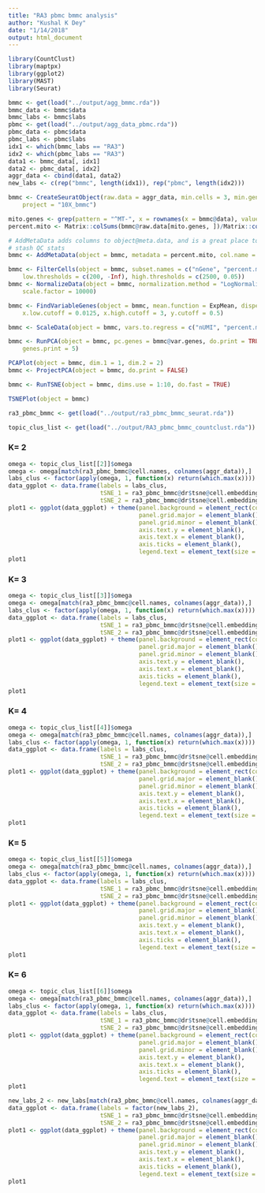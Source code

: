 ```yaml
---
title: "RA3 pbmc bmmc analysis"
author: "Kushal K Dey"
date: "1/14/2018"
output: html_document
---
```


```r
library(CountClust)
library(maptpx)
library(ggplot2)
library(MAST)
library(Seurat)
```

```r
bmmc <- get(load("../output/agg_bmmc.rda"))
bmmc_data <- bmmc$data
bmmc_labs <- bmmc$labs
pbmc <- get(load("../output/agg_data_pbmc.rda"))
pbmc_data <- pbmc$data
pbmc_labs <- pbmc$labs
idx1 <- which(bmmc_labs == "RA3")
idx2 <- which(pbmc_labs == "RA3")
data1 <- bmmc_data[, idx1]
data2 <- pbmc_data[, idx2]
aggr_data <- cbind(data1, data2)
new_labs <- c(rep("bmmc", length(idx1)), rep("pbmc", length(idx2)))
```

```r
bmmc <- CreateSeuratObject(raw.data = aggr_data, min.cells = 3, min.genes = 200, 
    project = "10X_bmmc")
```

```r
mito.genes <- grep(pattern = "^MT-", x = rownames(x = bmmc@data), value = TRUE)
percent.mito <- Matrix::colSums(bmmc@raw.data[mito.genes, ])/Matrix::colSums(bmmc@raw.data)

# AddMetaData adds columns to object@meta.data, and is a great place to
# stash QC stats
bmmc <- AddMetaData(object = bmmc, metadata = percent.mito, col.name = "percent.mito")

bmmc <- FilterCells(object = bmmc, subset.names = c("nGene", "percent.mito"), 
    low.thresholds = c(200, -Inf), high.thresholds = c(2500, 0.05))
bmmc <- NormalizeData(object = bmmc, normalization.method = "LogNormalize", 
    scale.factor = 10000)

bmmc <- FindVariableGenes(object = bmmc, mean.function = ExpMean, dispersion.function = LogVMR, 
    x.low.cutoff = 0.0125, x.high.cutoff = 3, y.cutoff = 0.5)

bmmc <- ScaleData(object = bmmc, vars.to.regress = c("nUMI", "percent.mito"))

bmmc <- RunPCA(object = bmmc, pc.genes = bmmc@var.genes, do.print = TRUE, pcs.print = 1:5, 
    genes.print = 5)

PCAPlot(object = bmmc, dim.1 = 1, dim.2 = 2)
bmmc <- ProjectPCA(object = bmmc, do.print = FALSE)

bmmc <- RunTSNE(object = bmmc, dims.use = 1:10, do.fast = TRUE)

TSNEPlot(object = bmmc)


```


```r
ra3_pbmc_bmmc <- get(load("../output/ra3_pbmc_bmmc_seurat.rda"))
```

```r
topic_clus_list <- get(load("../output/RA3_pbmc_bmmc_countclust.rda"))
```


### K= 2


```r
omega <- topic_clus_list[[2]]$omega
omega <- omega[match(ra3_pbmc_bmmc@cell.names, colnames(aggr_data)),]
labs_clus <- factor(apply(omega, 1, function(x) return(which.max(x))))
data_ggplot <- data.frame(labels = labs_clus,
                          tSNE_1 = ra3_pbmc_bmmc@dr$tsne@cell.embeddings[, 1],
                          tSNE_2 = ra3_pbmc_bmmc@dr$tsne@cell.embeddings[, 2])
plot1 <- ggplot(data_ggplot) + theme(panel.background = element_rect(colour = "black", size = 1), 
                                     panel.grid.major = element_blank(), 
                                     panel.grid.minor = element_blank(), 
                                     axis.text.y = element_blank(),
                                     axis.text.x = element_blank(),
                                     axis.ticks = element_blank(),
                                     legend.text = element_text(size = 15)) + geom_point(aes(x = tSNE_1, y = tSNE_2, color = labels), size = 0.5) + labs(x = 'tSNE 1', y = 'tSNE 2', title = '') + scale_color_discrete('')
plot1
```

### K= 3

```r
omega <- topic_clus_list[[3]]$omega
omega <- omega[match(ra3_pbmc_bmmc@cell.names, colnames(aggr_data)),]
labs_clus <- factor(apply(omega, 1, function(x) return(which.max(x))))
data_ggplot <- data.frame(labels = labs_clus,
                          tSNE_1 = ra3_pbmc_bmmc@dr$tsne@cell.embeddings[, 1],
                          tSNE_2 = ra3_pbmc_bmmc@dr$tsne@cell.embeddings[, 2])
plot1 <- ggplot(data_ggplot) + theme(panel.background = element_rect(colour = "black", size = 1), 
                                     panel.grid.major = element_blank(), 
                                     panel.grid.minor = element_blank(), 
                                     axis.text.y = element_blank(),
                                     axis.text.x = element_blank(),
                                     axis.ticks = element_blank(),
                                     legend.text = element_text(size = 15)) + geom_point(aes(x = tSNE_1, y = tSNE_2, color = labels), size = 0.5) + labs(x = 'tSNE 1', y = 'tSNE 2', title = '') + scale_color_discrete('')
plot1
```

### K= 4

```r
omega <- topic_clus_list[[4]]$omega
omega <- omega[match(ra3_pbmc_bmmc@cell.names, colnames(aggr_data)),]
labs_clus <- factor(apply(omega, 1, function(x) return(which.max(x))))
data_ggplot <- data.frame(labels = labs_clus,
                          tSNE_1 = ra3_pbmc_bmmc@dr$tsne@cell.embeddings[, 1],
                          tSNE_2 = ra3_pbmc_bmmc@dr$tsne@cell.embeddings[, 2])
plot1 <- ggplot(data_ggplot) + theme(panel.background = element_rect(colour = "black", size = 1), 
                                     panel.grid.major = element_blank(), 
                                     panel.grid.minor = element_blank(), 
                                     axis.text.y = element_blank(),
                                     axis.text.x = element_blank(),
                                     axis.ticks = element_blank(),
                                     legend.text = element_text(size = 15)) + geom_point(aes(x = tSNE_1, y = tSNE_2, color = labels), size = 0.5) + labs(x = 'tSNE 1', y = 'tSNE 2', title = '') + scale_color_discrete('')
plot1
```

### K= 5

```r
omega <- topic_clus_list[[5]]$omega
omega <- omega[match(ra3_pbmc_bmmc@cell.names, colnames(aggr_data)),]
labs_clus <- factor(apply(omega, 1, function(x) return(which.max(x))))
data_ggplot <- data.frame(labels = labs_clus,
                          tSNE_1 = ra3_pbmc_bmmc@dr$tsne@cell.embeddings[, 1],
                          tSNE_2 = ra3_pbmc_bmmc@dr$tsne@cell.embeddings[, 2])
plot1 <- ggplot(data_ggplot) + theme(panel.background = element_rect(colour = "black", size = 1), 
                                     panel.grid.major = element_blank(), 
                                     panel.grid.minor = element_blank(), 
                                     axis.text.y = element_blank(),
                                     axis.text.x = element_blank(),
                                     axis.ticks = element_blank(),
                                     legend.text = element_text(size = 15)) + geom_point(aes(x = tSNE_1, y = tSNE_2, color = labels), size = 0.5) + labs(x = 'tSNE 1', y = 'tSNE 2', title = '') + scale_color_discrete('')
plot1
```

### K= 6

```r
omega <- topic_clus_list[[6]]$omega
omega <- omega[match(ra3_pbmc_bmmc@cell.names, colnames(aggr_data)),]
labs_clus <- factor(apply(omega, 1, function(x) return(which.max(x))))
data_ggplot <- data.frame(labels = labs_clus,
                          tSNE_1 = ra3_pbmc_bmmc@dr$tsne@cell.embeddings[, 1],
                          tSNE_2 = ra3_pbmc_bmmc@dr$tsne@cell.embeddings[, 2])
plot1 <- ggplot(data_ggplot) + theme(panel.background = element_rect(colour = "black", size = 1), 
                                     panel.grid.major = element_blank(), 
                                     panel.grid.minor = element_blank(), 
                                     axis.text.y = element_blank(),
                                     axis.text.x = element_blank(),
                                     axis.ticks = element_blank(),
                                     legend.text = element_text(size = 15)) + geom_point(aes(x = tSNE_1, y = tSNE_2, color = labels), size = 0.5) + labs(x = 'tSNE 1', y = 'tSNE 2', title = '') + scale_color_discrete('')
plot1
```

```r
new_labs_2 <- new_labs[match(ra3_pbmc_bmmc@cell.names, colnames(aggr_data))]
data_ggplot <- data.frame(labels = factor(new_labs_2),
                          tSNE_1 = ra3_pbmc_bmmc@dr$tsne@cell.embeddings[, 1],
                          tSNE_2 = ra3_pbmc_bmmc@dr$tsne@cell.embeddings[, 2])
plot1 <- ggplot(data_ggplot) + theme(panel.background = element_rect(colour = "black", size = 1), 
                                     panel.grid.major = element_blank(), 
                                     panel.grid.minor = element_blank(), 
                                     axis.text.y = element_blank(),
                                     axis.text.x = element_blank(),
                                     axis.ticks = element_blank(),
                                     legend.text = element_text(size = 15)) + geom_point(aes(x = tSNE_1, y = tSNE_2, color = labels), size = 0.5) + labs(x = 'tSNE 1', y = 'tSNE 2', title = '') + scale_color_discrete('')
plot1
```


